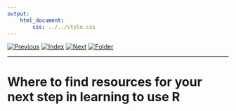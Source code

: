 ```yaml
---
output:
    html_document:
        css: ../../style.css
---
```


[![Previous](../../img/previous.png)](../lesson13/lesson13_1.html)
[![Index](../../img/home.png)](../../index.html)
[![Next](../../img/next.png)](../lesson15/lesson15_1.html)
[![Folder](../../img/folder.png)](./)

---

# Where to find resources for your next step in learning to use R
